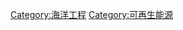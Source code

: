 {{Commonscat|Marine energy}}
{{Portalbox|可再生能源|能源}}

[[Category:海洋工程|Category:海洋工程]]
[[Category:可再生能源|Category:可再生能源]]